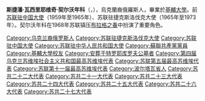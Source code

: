 {{unreferenced|time=2013-05-26T08:01:31+00:00}}
'''斯捷潘·瓦西里耶维奇·契尔沃年科'''（{{lang-ru|Степан Васильевич Червоненко}}，{{bd|1915年|9月15日|2003年|7月11日}}），烏克蘭裔俄羅斯人，畢業於[[基輔大學|基輔大學]]。前[[苏联|苏联]][[俄罗斯/苏联驻华大使列表|驻中国大使]]（1959年至1965年）、苏联驻捷克斯洛伐克大使（1965年至1973年）。契尔沃年科在1968年苏联镇压[[布拉格之春|布拉格之春]]中扮演了重要角色。
{{DEFAULTSORT:Chervonenko}}
[[Category:乌克兰裔俄罗斯人|Category:乌克兰裔俄罗斯人]]
[[Category:苏联驻捷克斯洛伐克大使|Category:苏联驻捷克斯洛伐克大使]]
[[Category:苏联驻中国大使|Category:苏联驻中国大使]]
[[Category:苏联驻中华人民共和国大使|Category:苏联驻中华人民共和国大使]]
[[Category:蘇聯共產黨黨員|Category:蘇聯共產黨黨員]]
[[Category:基輔大學校友|Category:基輔大學校友]]
[[Category:安葬于特罗耶库罗夫公墓者|Category:安葬于特罗耶库罗夫公墓者]]
[[Category:第四届乌克兰苏维埃社会主义共和国最高苏维埃代表|Category:第四届乌克兰苏维埃社会主义共和国最高苏维埃代表]]
[[Category:苏联第五届最高苏维埃代表|Category:苏联第五届最高苏维埃代表]]
[[Category:苏联第十一届最高苏维埃代表|Category:苏联第十一届最高苏维埃代表]]
[[Category:波尔塔瓦省人|Category:波尔塔瓦省人]]
[[Category:苏共二十二大代表|Category:苏共二十二大代表]]
[[Category:苏共二十一大代表|Category:苏共二十一大代表]]
[[Category:苏共二十三大代表|Category:苏共二十三大代表]]
[[Category:苏共二十四大代表|Category:苏共二十四大代表]]
[[Category:苏共二十五大代表|Category:苏共二十五大代表]]
[[Category:苏共二十六大代表|Category:苏共二十六大代表]]
[[Category:苏共二十七大代表|Category:苏共二十七大代表]]